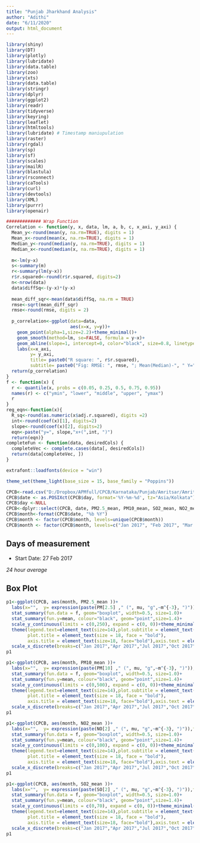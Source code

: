 ---
title: "Punjab Jharkhand Analysis"
author: "Adithi"
date: "6/11/2020"
output: html_document
---

```{r setup, include=FALSE}
library(shiny)
library(DT)
library(plotly)
library(lubridate)
library(data.table)
library(zoo)
library(xts)
library(data.table)
library(stringr)
library(dplyr)
library(ggplot2)
library(readr)
library(tidyverse)
library(keyring)
library(leaflet)
library(htmltools)
library(lubridate) # Timestamp maniupulation
library(raster)
library(rgdal)
library(sp)
library(sf)
library(scales)
library(mailR)
library(blastula)
library(rsconnect)
library(caTools)
library(curl)
library(devtools)
library(XML)
library(purrr)
library(openair)

############# Wrap Function
Correlation <- function(y, x, data, lm, a, b, c, x_axi, y_axi) {
  Mean_y<-round(mean(y, na.rm=TRUE), digits = 1)
  Mean_x<-round(mean(x, na.rm=TRUE), digits = 1)
  Median_y<-round(median(y, na.rm=TRUE), digits = 1)
  Median_x<-round(median(x, na.rm=TRUE), digits = 1)
  
  m<-lm(y~x)
  s<-summary(m)
  r<-summary(lm(y~x))
  r$r.squared<-round(r$r.squared, digits=2)
  n<-nrow(data)
  data$diffSq<-(y-x)*(y-x)
  
  mean_diff_sqr<-mean(data$diffSq, na.rm = TRUE)
  rmse<-sqrt(mean_diff_sqr)
  rmse<-round(rmse, digits = 2)
  
  p_correlation<-ggplot(data=data,
                        aes(x=x, y=y))+
    geom_point(alpha=1,size=2.2)+theme_minimal()+
    geom_smooth(method=lm, se=FALSE, formula = y~x)+
    geom_abline(slope=1, intercept=0, color="black", size=0.8, linetype="dashed")+
    labs(x=x_axi,
         y= y_axi,
         title= paste0("R square: ", r$r.squared),
         subtitle= paste0("Fig: RMSE: ", rmse, "; Mean(Median)-", " Y=", Mean_y,"(",Median_y, ")", "; X=", Mean_x,"(",Median_x, ")", " (ug/m3);"))+ annotate("text", label = reg_eqn(s), x =a, y = b) +theme(legend.text=element_text(size=12),plot.title = element_text(size = 14, face = "bold"),plot.subtitle = element_text(size = 10, face = "bold"), axis.title = element_text(size=18),axis.text = element_text(size = 16, face = "bold"), panel.border = element_rect(colour = "black", fill=NA, size=1.2))+scale_x_continuous(limits=c(0,c))+scale_y_continuous(limits=c(0,c))
  return(p_correlation)
}
f <- function(x) {
  r <- quantile(x, probs = c(0.05, 0.25, 0.5, 0.75, 0.95))
  names(r) <- c("ymin", "lower", "middle", "upper", "ymax")
  r
}
reg_eqn<-function(x){
  R_sq<-round(as.numeric(x$adj.r.squared), digits =2)
  int<-round(coef(x)[1], digits=2)
  slope<-round(coef(x)[2], digits=2)
  eqn<-paste("y=", slope,"x+(",int, ")")
  return(eqn)}
completeFun <- function(data, desiredCols) {
  completeVec <- complete.cases(data[, desiredCols])
  return(data[completeVec, ])
}

extrafont::loadfonts(device = "win")

theme_set(theme_light(base_size = 15, base_family = "Poppins"))
```




```{r warning=FALSE, message=FALSE, results=FALSE, include=FALSE}
CPCB<-read.csv("D:/Dropbox/APMfull/CPCB/Karnataka/Punjab/Amritsar/Amritsar_daily.csv")
CPCB$date <- as.POSIXct(CPCB$day, format='%Y-%m-%d', tz="Asia/Kolkata")
CPCB$day <-NULL
CPCB<-dplyr::select(CPCB, date, PM2.5_mean, PM10_mean, SO2_mean, NO2_mean, Ozone_mean)
CPCB$month<-format(CPCB$date, "%b %Y")
CPCB$month <- factor(CPCB$month, levels=unique(CPCB$month))
CPCB$month <- factor(CPCB$month, levels=c("Jan 2017", "Feb 2017", "Mar 2017", "Apr 2017", "May 2017", "Jun 2017", "Jul 2017", "Aug 2017", "Sep 2017", "Oct 2017", "Nov 2017", "Dec 2017","Jan 2018", "Feb 2018", "Mar 2018", "Apr 2018", "May 2018", "Jun 2018", "Jul 2018", "Aug 2018", "Sep 2018", "Oct 2018", "Nov 2018", "Dec 2018", "Jan 2019", "Feb 2019", "Mar 2019", "Apr 2019", "May 2019", "Jun 2019", "Jul 2019", "Aug 2019", "Sep 2019", "Oct 2019", "Nov 2019", "Dec 2019" ))
```

## Days of measurement


- Start Date: 27 Feb 2017


_24 hour average_

## Box Plot


```{r  message=FALSE, warning=FALSE}

p1<-ggplot(CPCB, aes(month, PM2.5_mean ))+ 
  labs(x="",  y= expression(paste(PM[2.5] ," (", mu, "g",~m^{-3}, ")")),title=paste("Amritsar, Punjab"))+
  stat_summary(fun.data = f, geom="boxplot", width=0.5, size=1.0)+  
  stat_summary(fun.y=mean, colour="black", geom="point",size=1.4)+
  scale_y_continuous(limits = c(0,250), expand = c(0, 0))+theme_minimal()+
  theme(legend.text=element_text(size=14),plot.subtitle = element_text(size = 10, face = "bold"),
        plot.title = element_text(size = 18, face = "bold"), 
        axis.title = element_text(size=18, face="bold"),axis.text = element_text(size = 16, colour = "black"),axis.text.x = element_text(size = 12,  angle=90),panel.border = element_rect(colour = "black", fill=NA, size=1.2) )+
  scale_x_discrete(breaks=c("Jan 2017","Apr 2017","Jul 2017","Oct 2017","Jan 2018","Apr 2018","Jul 2018","Oct 2018","Jan 2019","Apr 2019", "Jul 2019","Oct 2019"),labels =c("Jan 2017","Apr 2017","Jul 2017","Oct 2017","Jan 2018","Apr 2018","Jul 2018","Oct 2018","Jan 2019","Apr 2019", "Jul 2019","Oct 2019"))
p1


```

```{r  message=FALSE, warning=FALSE}

p1<-ggplot(CPCB, aes(month, PM10_mean ))+ 
  labs(x="",  y= expression(paste(PM[10] ," (", mu, "g",~m^{-3}, ")")),title=paste("Amritsar, Punjab"))+
  stat_summary(fun.data = f, geom="boxplot", width=0.5, size=1.0)+  
  stat_summary(fun.y=mean, colour="black", geom="point",size=1.4)+
  scale_y_continuous(limits = c(0,500), expand = c(0, 0))+theme_minimal()+
  theme(legend.text=element_text(size=14),plot.subtitle = element_text(size = 10, face = "bold"),
        plot.title = element_text(size = 18, face = "bold"), 
        axis.title = element_text(size=18, face="bold"),axis.text = element_text(size = 16, colour = "black"),axis.text.x = element_text(size = 12,  angle=90),panel.border = element_rect(colour = "black", fill=NA, size=1.2) )+
  scale_x_discrete(breaks=c("Jan 2017","Apr 2017","Jul 2017","Oct 2017","Jan 2018","Apr 2018","Jul 2018","Oct 2018","Jan 2019","Apr 2019", "Jul 2019","Oct 2019"),labels =c("Jan 2017","Apr 2017","Jul 2017","Oct 2017","Jan 2018","Apr 2018","Jul 2018","Oct 2018","Jan 2019","Apr 2019", "Jul 2019","Oct 2019"))
p1


```


```{r  message=FALSE, warning=FALSE}

p1<-ggplot(CPCB, aes(month, NO2_mean ))+ 
  labs(x="",  y= expression(paste(NO[2] ," (", mu, "g",~m^{-3}, ")")),title=paste("Amritsar, Punjab"))+
  stat_summary(fun.data = f, geom="boxplot", width=0.5, size=1.0)+  
  stat_summary(fun.y=mean, colour="black", geom="point",size=1.4)+
  scale_y_continuous(limits = c(0,100), expand = c(0, 0))+theme_minimal()+
  theme(legend.text=element_text(size=14),plot.subtitle = element_text(size = 10, face = "bold"),
        plot.title = element_text(size = 18, face = "bold"), 
        axis.title = element_text(size=18, face="bold"),axis.text = element_text(size = 16, colour = "black"),axis.text.x = element_text(size = 12,  angle=90),panel.border = element_rect(colour = "black", fill=NA, size=1.2) )+
  scale_x_discrete(breaks=c("Jan 2017","Apr 2017","Jul 2017","Oct 2017","Jan 2018","Apr 2018","Jul 2018","Oct 2018","Jan 2019","Apr 2019", "Jul 2019","Oct 2019"),labels =c("Jan 2017","Apr 2017","Jul 2017","Oct 2017","Jan 2018","Apr 2018","Jul 2018","Oct 2018","Jan 2019","Apr 2019", "Jul 2019","Oct 2019"))
p1


```


```{r  message=FALSE, warning=FALSE}

p1<-ggplot(CPCB, aes(month, SO2_mean ))+ 
  labs(x="",  y= expression(paste(SO[2] ," (", mu, "g",~m^{-3}, ")")),title=paste("Amritsar, Punjab"))+
  stat_summary(fun.data = f, geom="boxplot", width=0.5, size=1.0)+  
  stat_summary(fun.y=mean, colour="black", geom="point",size=1.4)+
  scale_y_continuous(limits = c(0,70), expand = c(0, 0))+theme_minimal()+
  theme(legend.text=element_text(size=14),plot.subtitle = element_text(size = 10, face = "bold"),
        plot.title = element_text(size = 18, face = "bold"), 
        axis.title = element_text(size=18, face="bold"),axis.text = element_text(size = 16, colour = "black"),axis.text.x = element_text(size = 12,  angle=90),panel.border = element_rect(colour = "black", fill=NA, size=1.2) )+
  scale_x_discrete(breaks=c("Jan 2017","Apr 2017","Jul 2017","Oct 2017","Jan 2018","Apr 2018","Jul 2018","Oct 2018","Jan 2019","Apr 2019", "Jul 2019","Oct 2019"),labels =c("Jan 2017","Apr 2017","Jul 2017","Oct 2017","Jan 2018","Apr 2018","Jul 2018","Oct 2018","Jan 2019","Apr 2019", "Jul 2019","Oct 2019"))
p1


```


